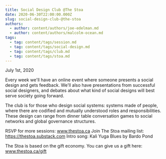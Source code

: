 ```yaml
---
title: Social Design Club @The Stoa
date: 2020-06-30T22:00:00.000Z
slug: social-design-club-@the-stoa
authors:
  - author: content/authors/joe-edelman.md
  - author: content/authors/malcolm-ocean.md
tags:
  - tag: content/tags/session.md
  - tag: content/tags/social-design.md
  - tag: content/tags/club.md
  - tag: content/tags/stoa.md
---
```


July 1st, 2020

Every week we'll have an online event where someone presents a social design and gets feedback. We'll also have presentations from successful social designers, and debates about what kind of social designs will best serve society going forward.

The club is for those who design social systems: systems made of people, where there are codified and mutually understood roles and responsibilities. These design can range from dinner table conversation games to social networks and global governance structures.

RSVP for more sessions: www.thestoa.ca
Join The Stoa mailing list: https://thestoa.substack.com
Intro song: Kali Yuga Blues by Bardo Pond

The Stoa is based on the gift economy. You can give us a gift here: www.thestoa.ca/gift
